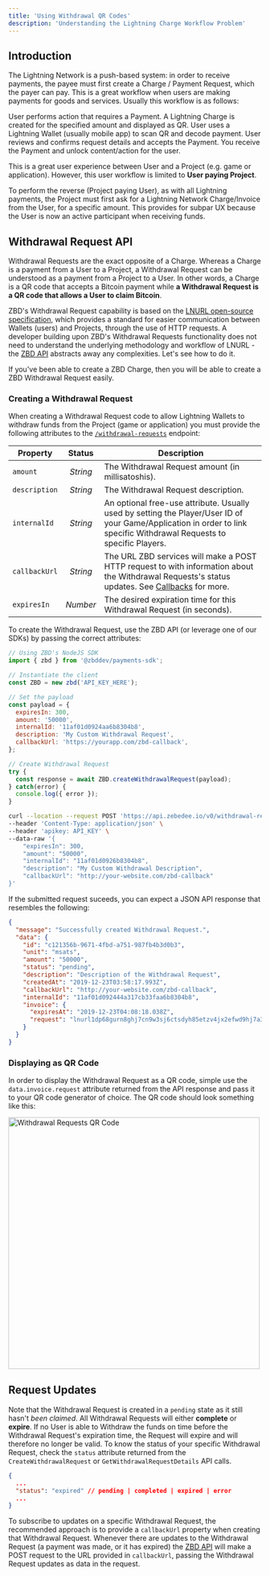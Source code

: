 ```yaml
---
title: 'Using Withdrawal QR Codes'
description: 'Understanding the Lightning Charge Workflow Problem'
---
```


## Introduction

The Lightning Network is a push-based system: in order to receive payments, the payee must first create a Charge / Payment Request, which the payer can pay. This is a great workflow when users are making payments for goods and services. Usually this workflow is as follows:

<CardGroup cols={2}>
  <Card title="First" icon="1" color="#000000">
    User performs action that requires a Payment.
  </Card>
  <Card title="Second" icon="2" color="#000000">
    A Lightning Charge is created for the specified amount and displayed as QR.
  </Card>
  <Card title="Third" icon="3" color="#000000">
    User uses a Lightning Wallet (usually mobile app) to scan QR and decode payment.
  </Card>
  <Card title="Fourth" icon="4" color="#000000">
    User reviews and confirms request details and accepts the Payment.
  </Card>
</CardGroup>

<CardGroup cols={1}>
  <Card title="Fifth" icon="5" color="#000000">
    You receive the Payment and unlock content/action for the user.
  </Card>
</CardGroup>

This is a great user experience between User and a Project (e.g. game or application). However, this user workflow is limited to **User paying Project**.

To perform the reverse (Project paying User), as with all Lightning payments, the Project must first ask for a Lightning Network Charge/Invoice from the User, for a specific amount. This provides for subpar UX because the User is now an active participant when receiving funds.

## Withdrawal Request API

Withdrawal Requests are the exact opposite of a Charge. Whereas a Charge is a payment from a User to a Project, a Withdrawal Request can be understood as a payment from a Project to a User. In other words, a Charge is a QR code that accepts a Bitcoin payment while **a Withdrawal Request is a QR code that allows a User to claim Bitcoin**.

ZBD's Withdrawal Request capability is based on the [LNURL open-source specification](https://github.com/fiatjaf/lnurl-rfc), which provides a standard for easier communication between Wallets (users) and Projects, through the use of HTTP requests. A developer building upon ZBD's Withdrawal Requests functionality does not need to understand the underlying methodology and workflow of LNURL - the [ZBD API](/api-reference/introduction) abstracts away any complexities. Let's see how to do it.

<Tip>If you've been able to create a ZBD Charge, then you will be able to create a ZBD Withdrawal Request easily.</Tip>  

### Creating a Withdrawal Request

When creating a Withdrawal Request code to allow Lightning Wallets to withdraw funds from the Project (game or application) you must provide the following attributes to the [`/withdrawal-requests`](/api-reference/withdrawal-requests/create) endpoint:

| Property | Status | Description |
| --- | :-: | --- |
| `amount` | _String_ | The Withdrawal Request amount (in millisatoshis). |
| `description` | _String_ | The Withdrawal Request description. |
| `internalId` | _String_ | An optional free-use attribute. Usually used by setting the Player/User ID of your Game/Application in order to link specific Withdrawal Requests to specific Players. |
| `callbackUrl` | _String_ | The URL ZBD services will make a POST HTTP request to with information about the Withdrawal Requests's status updates. See [Callbacks](/api-reference/callbacks) for more. |
| `expiresIn` | _Number_ | The desired expiration time for this Withdrawal Request (in seconds). |

To create the Withdrawal Request, use the ZBD API (or leverage one of our SDKs) by passing the correct attributes:

<CodeGroup>

```js NodeJS
// Using ZBD's NodeJS SDK
import { zbd } from '@zbddev/payments-sdk';

// Instantiate the client
const ZBD = new zbd('API_KEY_HERE');

// Set the payload
const payload = {
  expiresIn: 300,
  amount: '50000',
  internalId: '11af01d0924aa6b8304b8',
  description: 'My Custom Withdrawal Request',
  callbackUrl: 'https://yourapp.com/zbd-callback',
};

// Create Withdrawal Request
try {
  const response = await ZBD.createWithdrawalRequest(payload);
} catch(error) {
  console.log({ error });
}
```

```bash cURL
curl --location --request POST 'https://api.zebedee.io/v0/withdrawal-requests' \
--header 'Content-Type: application/json' \
--header 'apikey: API_KEY' \
--data-raw '{
    "expiresIn": 300,
    "amount": "50000",
    "internalId": "11af01d0926b8304b8",
    "description": "My Custom Withdrawal Description",
    "callbackUrl": "http://your-website.com/zbd-callback"
}'
```

</CodeGroup>

If the submitted request suceeds, you can expect a JSON API response that resembles the following:

```json
{
  "message": "Successfully created Withdrawal Request.",
  "data": {
    "id": "c121356b-9671-4fbd-a751-987fb4b3d0b3",
    "unit": "msats",
    "amount": "50000",
    "status": "pending",
    "description": "Description of the Withdrawal Request",
    "createdAt": "2019-12-23T03:58:17.993Z",
    "callbackUrl": "http://your-website.com/zbd-callback",
    "internalId": "11af01d092444a317cb33faa6b8304b8",
    "invoice": {
      "expiresAt": "2019-12-23T04:08:18.038Z",
      "request": "lnurl1dp68gurn8ghj7cn9w3sj6ctsdyh85etzv4jx2efwd9hj7a3s9acxz7tvdaskgtthd96xserjv9mkzmpdwfjhzat9wd6r7um9vdex2apav3skxdfev93rwvm9x43nwcf5vvekgdmpxq6rgvrrxumnxdp3vserqe35v4jr2efs8y6k2epkxf3rxc35vg6nwdrpx9jrqv3kxfjxxwqxmuhcd"
    }
  }
}
```  

### Displaying as QR Code

In order to display the Withdrawal Request as a QR code, simple use the `data.invoice.request` attribute returned from the API response and pass it to your QR code generator of choice. The QR code should look something like this:

<Frame caption="Withdrawal Requests QR Code">
  <img src="/img/v2/withdrawal-requests-qr.png" width="500" alt="Withdrawal Requests QR Code" />
</Frame>
<br />

## Request Updates

Note that the Withdrawal Request is created in a `pending` state as it still hasn't _been claimed_. All Withdrawal Requests will either **complete** or **expire**. If no User is able to Withdraw the funds on time before the Withdrawal Request's expiration time, the Request will expire and will therefore no longer be valid. To know the status of your specific Withdrawal Request, check the `status` attribute returned from the `CreateWithdrawalRequest` or `GetWithdrawalRequestDetails` API calls.

```json
{
  ...
  "status": "expired" // pending | completed | expired | error
  ...
}
```

To subscribe to updates on a specific Withdrawal Request, the recommended approach is to provide a `callbackUrl` property when creating that Withdrawal Request. Whenever there are updates to the Withdrawal Request (a payment was made, or it has expired) the [ZBD API](/knowledge-base/zbd-api/overview) will make a POST request to the URL provided in `callbackUrl`, passing the Withdrawal Request updates as data in the request.
